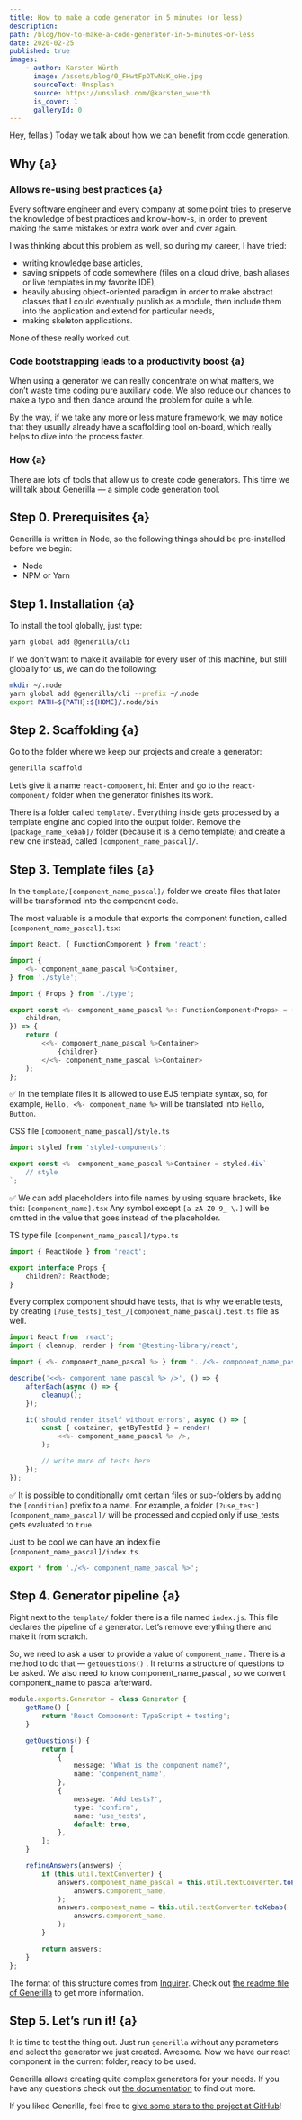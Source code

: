 ```yaml
---
title: How to make a code generator in 5 minutes (or less)
description:
path: /blog/how-to-make-a-code-generator-in-5-minutes-or-less
date: 2020-02-25
published: true
images:
    - author: Karsten Würth
      image: /assets/blog/0_FHwtFpDTwNsK_oHe.jpg
      sourceText: Unsplash
      source: https://unsplash.com/@karsten_wuerth
      is_cover: 1
      galleryId: 0
---
```


Hey, fellas:) Today we talk about how we can benefit from code generation.

## Why {a}

### Allows re-using best practices {a}

Every software engineer and every company at some point tries to preserve the knowledge of best practices and know-how-s, in order to prevent making the same mistakes or extra work over and over again.

I was thinking about this problem as well, so during my career, I have tried:

-   writing knowledge base articles,
-   saving snippets of code somewhere (files on a cloud drive, bash aliases or live templates in my favorite IDE),
-   heavily abusing object-oriented paradigm in order to make abstract classes that I could eventually publish as a module, then include them into the application and extend for particular needs,
-   making skeleton applications.

None of these really worked out.

### Code bootstrapping leads to a productivity boost {a}

When using a generator we can really concentrate on what matters, we don’t waste time coding pure auxiliary code. We also reduce our chances to make a typo and then dance around the problem for quite a while.

By the way, if we take any more or less mature framework, we may notice that they usually already have a scaffolding tool on-board, which really helps to dive into the process faster.

### How {a}

There are lots of tools that allow us to create code generators. This time we will talk about Generilla — a simple code generation tool.

## Step 0. Prerequisites {a}

Generilla is written in Node, so the following things should be pre-installed before we begin:

-   Node
-   NPM or Yarn

## Step 1. Installation {a}

To install the tool globally, just type:

```bash
yarn global add @generilla/cli
```

If we don’t want to make it available for every user of this machine, but still globally for us, we can do the following:

```bash
mkdir ~/.node
yarn global add @generilla/cli --prefix ~/.node
export PATH=${PATH}:${HOME}/.node/bin
```

## Step 2. Scaffolding {a}

Go to the folder where we keep our projects and create a generator:

```bash
generilla scaffold
```

Let’s give it a name `react-component`, hit Enter and go to the `react-component/` folder when the generator finishes its work.

There is a folder called `template/`. Everything inside gets processed by a template engine and copied into the output folder. Remove the `[package_name_kebab]/` folder (because it is a demo template) and create a new one instead, called `[component_name_pascal]/`.

## Step 3. Template files {a}

In the `template/[component_name_pascal]/` folder we create files that later will be transformed into the component code.

The most valuable is a module that exports the component function, called `[component_name_pascal].tsx`:

```typescript jsx
import React, { FunctionComponent } from 'react';

import {
    <%- component_name_pascal %>Container,
} from './style';

import { Props } from './type';

export const <%- component_name_pascal %>: FunctionComponent<Props> = ({
    children,
}) => {
    return (
        <<%- component_name_pascal %>Container>
            {children}
        </<%- component_name_pascal %>Container>
    );
};
```

✅ In the template files it is allowed to use EJS template syntax, so, for example, `Hello, <%- component_name %>` will be translated into `Hello, Button`.

CSS file `[component_name_pascal]/style.ts`

```typescript jsx
import styled from 'styled-components';

export const <%- component_name_pascal %>Container = styled.div`
    // style
`;
```

✅ We can add placeholders into file names by using square brackets, like this: `[component_name].tsx` Any symbol except `[a-zA-Z0-9_-\.]` will be omitted in the value that goes instead of the placeholder.

TS type file `[component_name_pascal]/type.ts`

```typescript jsx
import { ReactNode } from 'react';

export interface Props {
    children?: ReactNode;
}
```

Every complex component should have tests, that is why we enable tests, by creating <nobr>`[?use_tests]_test_/[component_name_pascal].test.ts`</nobr> file as well.

```typescript jsx
import React from 'react';
import { cleanup, render } from '@testing-library/react';

import { <%- component_name_pascal %> } from '../<%- component_name_pascal %>';

describe('<<%- component_name_pascal %> />', () => {
    afterEach(async () => {
        cleanup();
    });

    it('should render itself without errors', async () => {
        const { container, getByTestId } = render(
            <<%- component_name_pascal %> />,
        );

        // write more of tests here
    });
});
```

✅ It is possible to conditionally omit certain files or sub-folders by adding the `[condition]` prefix to a name. For example, a folder `[?use_test][component_name_pascal]/` will be processed and copied only if use_tests gets evaluated to `true`.

Just to be cool we can have an index file `[component_name_pascal]/index.ts`.

```typescript jsx
export * from './<%- component_name_pascal %>';
```

## Step 4. Generator pipeline {a}

Right next to the `template/` folder there is a file named `index.js`. This file declares the pipeline of a generator. Let’s remove everything there and make it from scratch.

So, we need to ask a user to provide a value of `component_name` . There is a method to do that — `getQuestions()` . It returns a structure of questions to be asked. We also need to know component_name_pascal , so we convert component_name to pascal afterward.

```typescript jsx
module.exports.Generator = class Generator {
    getName() {
        return 'React Component: TypeScript + testing';
    }

    getQuestions() {
        return [
            {
                message: 'What is the component name?',
                name: 'component_name',
            },
            {
                message: 'Add tests?',
                type: 'confirm',
                name: 'use_tests',
                default: true,
            },
        ];
    }

    refineAnswers(answers) {
        if (this.util.textConverter) {
            answers.component_name_pascal = this.util.textConverter.toPascal(
                answers.component_name,
            );
            answers.component_name = this.util.textConverter.toKebab(
                answers.component_name,
            );
        }

        return answers;
    }
};
```

The format of this structure comes from [Inquirer](https://www.npmjs.com/package/inquirer). Check out [the readme file of Generilla](https://github.com/gannochenko/generilla#generator-lifecycle) to get more information.

## Step 5. Let’s run it! {a}

It is time to test the thing out. Just run `generilla` without any parameters and select the generator we just created. Awesome. Now we have our react component in the current folder, ready to be used.

Generilla allows creating quite complex generators for your needs. If you have any questions check out [the documentation](https://github.com/gannochenko/generilla) to find out more.

If you liked Generilla, feel free to [give some stars to the project at GitHub](https://github.com/gannochenko/generilla)!
